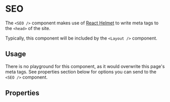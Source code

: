 

<Meta title="Components/SEO" component={SEO} />

# SEO

The `<SEO />` component makes use of [React Helmet](https://github.com/nfl/react-helmet) to write meta tags to the `<head>` of the site.

Typically, this component will be included by the `<Layout />` component.

## Usage

There is no playground for this component, as it would overwrite this page's meta tags. See properties section below for options you can send to the `<SEO />` component.

## Properties

<Props of={SEO} />
